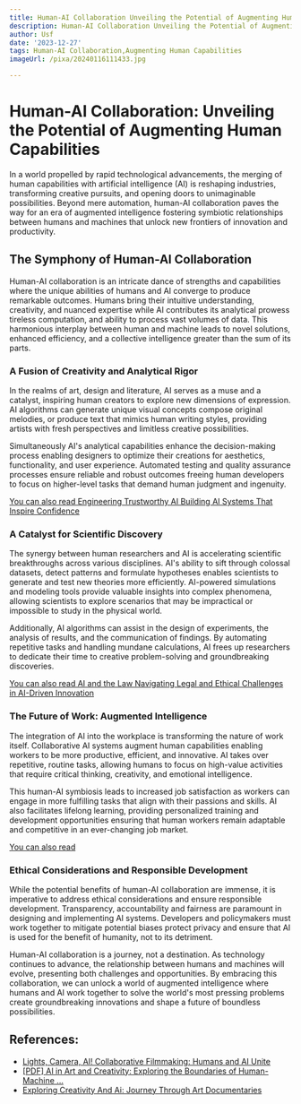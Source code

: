 ```yaml
---
title: Human-AI Collaboration Unveiling the Potential of Augmenting Human Capabilities
description: Human-AI Collaboration Unveiling the Potential of Augmenting Human Capabilities
author: Usf
date: '2023-12-27'
tags: Human-AI Collaboration,Augmenting Human Capabilities
imageUrl: /pixa/20240116111433.jpg

---
```

# Human-AI Collaboration:  Unveiling the  Potential of Augmenting Human  Capabilities

In a world propelled by rapid technological advancements, the merging of human  capabilities with artificial intelligence (AI) is reshaping industries, transforming creative pursuits, and opening doors to unimaginable possibilities. Beyond  mere automation, human-AI  collaboration paves  the way  for an era of augmented intelligence fostering symbiotic relationships between humans and machines that unlock new frontiers  of innovation and productivity.

## The Symphony of Human-AI Collaboration

Human-AI collaboration is an intricate dance of strengths and  capabilities where the unique abilities of humans  and AI converge to produce remarkable outcomes. Humans bring their intuitive understanding, creativity, and nuanced expertise while AI contributes its analytical prowess tireless computation, and ability to  process  vast volumes of data. This harmonious interplay between human and machine leads to novel solutions,  enhanced efficiency, and a  collective intelligence greater than the  sum  of its parts.

### A Fusion of Creativity and Analytical Rigor

In the realms of art, design and literature, AI serves as  a muse and a catalyst, inspiring  human creators to explore new dimensions of expression. AI algorithms can generate unique visual concepts compose original  melodies, or produce text that mimics human writing styles, providing artists with fresh perspectives and limitless creative possibilities.

Simultaneously AI's analytical capabilities enhance the decision-making process enabling designers to optimize their creations for aesthetics, functionality, and user experience. Automated testing and  quality assurance processes  ensure reliable and robust outcomes freeing human developers to focus on higher-level tasks that demand human judgment and ingenuity.

[You can also read  Engineering Trustworthy AI Building  AI Systems  That Inspire Confidence](Engineering%20Trustworthy%20AI%20Building%20AI%20Systems%20That%20Inspire%20Confidence)


### A Catalyst for Scientific Discovery

The synergy between human researchers and AI is accelerating scientific breakthroughs across various disciplines. AI's ability to sift through colossal datasets, detect patterns and formulate hypotheses enables scientists  to generate and test  new theories more efficiently. AI-powered simulations  and modeling  tools provide  valuable insights into complex  phenomena,  allowing scientists to explore scenarios that may be impractical  or impossible to study in the physical world.

Additionally, AI algorithms can assist in the design of experiments, the analysis of results, and the communication of findings. By automating repetitive tasks  and handling mundane calculations,  AI frees up  researchers to dedicate their  time to creative problem-solving and groundbreaking discoveries.

[You can also read AI and the Law Navigating Legal and Ethical Challenges in AI-Driven Innovation](AI%20and%20the%20Law%20Navigating%20Legal%20and%20Ethical%20Challenges%20in%20AI-Driven%20Innovation)


### The Future of Work: Augmented Intelligence

The  integration of  AI into the workplace is transforming  the nature of work itself. Collaborative AI systems augment human capabilities  enabling  workers to be more productive, efficient, and innovative. AI takes over repetitive, routine tasks, allowing humans to focus on high-value activities that require critical thinking, creativity, and emotional intelligence.

This  human-AI symbiosis leads to increased job satisfaction as workers can engage in  more fulfilling tasks that align with their passions and skills. AI also facilitates lifelong learning,  providing personalized training and development opportunities ensuring  that human workers remain adaptable and competitive in an  ever-changing job market.

[You can  also read ]()


### Ethical Considerations and  Responsible Development

While the potential benefits of human-AI collaboration are immense, it  is imperative  to address ethical considerations and ensure responsible development. Transparency, accountability and fairness are paramount in designing and implementing AI systems. Developers and policymakers must work together  to mitigate potential biases protect privacy and ensure that AI is used for the  benefit of humanity,  not to its detriment.

Human-AI collaboration is a journey, not a destination. As technology continues to  advance, the relationship between humans and machines will evolve, presenting both challenges and opportunities. By embracing this collaboration,  we can  unlock  a world of augmented intelligence where humans and  AI  work together to solve the world's most pressing problems create groundbreaking innovations and shape a future of boundless possibilities.

## References:
- [Lights, Camera, AI! Collaborative Filmmaking: Humans and AI Unite](https://www.linkedin.com/pulse/lights-camera-ai-collaborative-filmmaking-humans-unite-gary-ramah)
- [[PDF] AI in Art and Creativity: Exploring the Boundaries of Human-Machine ...](https://osf.io/g4nd5/download/?format=pdf)
- [Exploring Creativity And Ai: Journey Through Art Documentaries](https://guidedoc.tv/blog/exploring-creativity-and-ai-journey-through-art-documentaries/)
